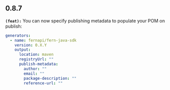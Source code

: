 ## 0.8.7
**`(feat):`** You can now specify publishing metadata to populate your POM on publish:
```yaml
generators:
  - name: fernapi/fern-java-sdk
    version: 0.X.Y
    output:
      location: maven
      registryUrl: ""
      publish-metadata:
        author: ""
        email: ""
        package-description: ""
        reference-url: ""
```


